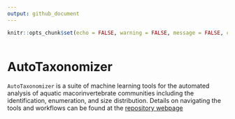 ```yaml
---
output: github_document
---
```


```r
knitr::opts_chunk$set(echo = FALSE, warning = FALSE, message = FALSE, collapse = TRUE, comment = "#>")
```

```r

```

AutoTaxonomizer
=====

`AutoTaxonomizer` is a suite of machine learning tools for the automated analysis of aquatic macorinvertebrate communities including the identification, enumeration, and size distribution. Details on navigating the tools and workflows can be found at the [repository webpage](https://jimjunker1.github.io/macro-detect/)

